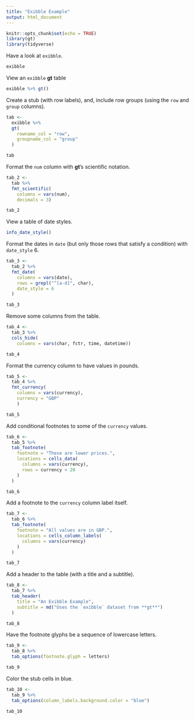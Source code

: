 ```yaml
---
title: "Exibble Example"
output: html_document
---
```


```r
knitr::opts_chunk$set(echo = TRUE)
library(gt)
library(tidyverse)
```

Have a look at `exibble`.

```r
exibble
```

View an `exibble` **gt** table

```r
exibble %>% gt()
```

Create a stub (with row labels), and, include row groups (using the `row` and `group` columns).

```r
tab <-
  exibble %>%
  gt(
    rowname_col = "row",
    groupname_col = "group"
  )

tab
```

Format the `num` column with **gt**'s scientific notation.

```r
tab_2 <-
  tab %>%
  fmt_scientific(
    columns = vars(num),
    decimals = 3)

tab_2
```

View a table of date styles.

```r
info_date_style()
```

Format the dates in `date` (but only those rows that satisfy a condition) with `date_style` 6.

```r
tab_3 <-
  tab_2 %>%
  fmt_date(
    columns = vars(date),
    rows = grepl("^[a-d]", char),
    date_style = 6
  )

tab_3
```

Remove some columns from the table.

```r
tab_4 <-
  tab_3 %>%
  cols_hide(
    columns = vars(char, fctr, time, datetime))

tab_4
```

Format the currency column to have values in pounds.

```r
tab_5 <-
  tab_4 %>%
  fmt_currency(
    columns = vars(currency),
    currency = "GBP"
    )

tab_5
```

Add conditional footnotes to some of the `currency` values.

```r
tab_6 <-
  tab_5 %>%
  tab_footnote(
    footnote = "These are lower prices.",
    locations = cells_data(
      columns = vars(currency),
      rows = currency < 20
    )
  )

tab_6
```

Add a footnote to the `currency` column label itself.

```r
tab_7 <-
  tab_6 %>%
  tab_footnote(
    footnote = "All values are in GBP.",
    locations = cells_column_labels(
      columns = vars(currency)
    )
  )

tab_7
```

Add a header to the table (with a title and a subtitle).

```r
tab_8 <-
  tab_7 %>%
  tab_header(
    title = "An Exibble Example",
    subtitle = md("Uses the `exibble` dataset from **gt**")
  )

tab_8
```

Have the footnote glyphs be a sequence of lowercase letters.

```r
tab_9 <-
  tab_8 %>%
  tab_options(footnote.glyph = letters)

tab_9
```

Color the stub cells in blue.

```r
tab_10 <-
  tab_9 %>%
  tab_options(column_labels.background.color = "blue")

tab_10
```
